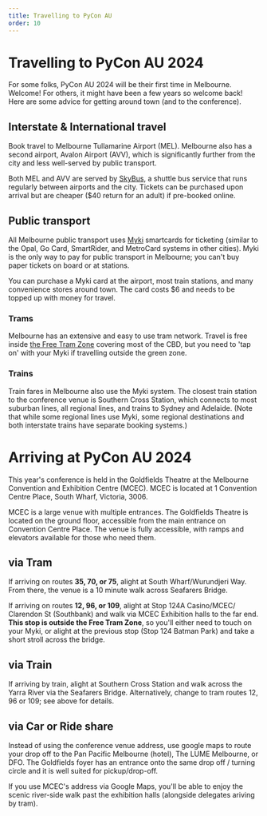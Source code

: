 ```yaml
---
title: Travelling to PyCon AU
order: 10
---
```



# Travelling to PyCon AU 2024

For some folks, PyCon AU 2024 will be their first time in Melbourne. Welcome! For others, it might have been a few years so welcome back! Here are some advice for getting around town (and to the conference).

## Interstate & International travel

Book travel to Melbourne Tullamarine Airport (MEL). Melbourne also has a second airport, Avalon Airport (AVV), which is significantly further from the city and less well-served by public transport.

Both MEL and AVV are served by [SkyBus](https://www.skybus.com.au/), a shuttle bus service that runs regularly between airports and the city. Tickets can be purchased upon arrival but are cheaper ($40 return for an adult) if pre-booked online.

## Public transport

All Melbourne public transport uses [Myki](https://www.ptv.vic.gov.au/tickets/Myki) smartcards for ticketing (similar to the Opal, Go Card, SmartRider, and MetroCard systems in other cities). Myki is the only way to pay for public transport in Melbourne; you can't buy paper tickets on board or at stations.

You can purchase a Myki card at the airport, most train stations, and many convenience stores around town. The card costs $6 and needs to be topped up with money for travel.

### Trams

Melbourne has an extensive and easy to use tram network. Travel is free inside [the Free Tram Zone](https://www.ptv.vic.gov.au/assets/PDFs/Maps/Network-maps/5b4a3efe80/PTV-Free-Tram-Zone-Map.pdf) covering most of the CBD, but you need to 'tap on' with your Myki if travelling outside the green zone.

### Trains

Train fares in Melbourne also use the Myki system. The closest train station to the conference venue is Southern Cross Station, which connects to most suburban lines, all regional lines, and trains to Sydney and Adelaide. (Note that while some regional lines use Myki, some regional destinations and both interstate trains have separate booking systems.)

# Arriving at PyCon AU 2024

This year's conference is held in the Goldfields Theatre at the Melbourne Convention and Exhibition Centre (MCEC). MCEC is located at 1 Convention Centre Place, South Wharf, Victoria, 3006.

MCEC is a large venue with multiple entrances. The Goldfields Theatre is located on the ground floor, accessible from the main entrance on Convention Centre Place. The venue is fully accessible, with ramps and elevators available for those who need them.


## via Tram

If arriving on routes **35, 70, or 75**, alight at South Wharf/<wbr />Wurundjeri Way. From there, the venue is a 10 minute walk across Seafarers Bridge.

If arriving on routes **12, 96, or 109**, alight at Stop 124A Casino/<wbr />MCEC/<wbr />Clarendon St (Southbank) and walk via MCEC Exhibition halls to the far end. **This stop is outside the Free Tram Zone**, so you'll either need to touch on your Myki, or alight at the previous stop (Stop 124 Batman Park) and take a short stroll across the bridge.

## via Train

If arriving by train, alight at Southern Cross Station and walk across the Yarra River via the Seafarers Bridge. Alternatively, change to tram routes 12, 96 or 109; see above for details.

## via Car or Ride share

Instead of using the conference venue address, use google maps to route your drop off to the Pan Pacific Melbourne (hotel), The LUME Melbourne, or DFO. The Goldfields foyer has an entrance onto the same drop off / turning circle and it is well suited for pickup/drop-off.

If you use MCEC's address via Google Maps, you'll be able to enjoy the scenic river-side walk past the exhibition halls (alongside delegates ariving by tram).

